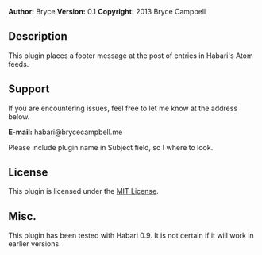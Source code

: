 '''Author:''' Bryce
'''Version:''' 0.1
'''Copyright:''' 2013 Bryce Campbell

==Description==

This plugin places a footer message at the post of entries in Habari's Atom feeds.

==Support==

If you are encountering issues, feel free to let me know at the address below.

'''E-mail:''' habari@brycecampbell.me

Please include plugin name in Subject field, so I where to look.

==License==

This plugin is licensed under the [http://opensource.org/licenses/MIT MIT License].

==Misc.==

This plugin has been tested with Habari 0.9. It is not certain if it will work in earlier versions.
